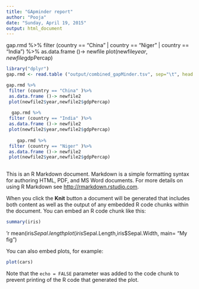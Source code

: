 ```yaml
---
title: "GApminder report"
author: "Pooja"
date: "Sunday, April 19, 2015"
output: html_document
---
```





gap.rmd %>%
  filter (country == "China" | country == "Niger" | country == "India") %>%
  as.data.frame ()-> newfile
  plot(newfile$year,newfile$gdpPercap)
  
 ```r
 library("dplyr")
 gap.rmd <- read.table ("output/combined_gapMinder.tsv", sep="\t", head =T)
 
 gap.rmd %>%
  filter (country == "China" )%>% 
  as.data.frame ()-> newfile2
  plot(newfile2$year,newfile2$gdpPercap)
  
   gap.rmd %>%
  filter (country == "India" )%>% 
  as.data.frame ()-> newfile2
  plot(newfile2$year,newfile2$gdpPercap)
  
     gap.rmd %>%
  filter (country == "Niger" )%>% 
  as.data.frame ()-> newfile2
  plot(newfile2$year,newfile2$gdpPercap)
  
  ```
  
  
  
  
  
  

This is an R Markdown document. Markdown is a simple formatting syntax for authoring HTML, PDF, and MS Word documents. For more details on using R Markdown see <http://rmarkdown.rstudio.com>.

When you click the **Knit** button a document will be generated that includes both content as well as the output of any embedded R code chunks within the document. You can embed an R code chunk like this:

```r
summary(iris)
```


 'r mean(iris$Sepal.length
 plot(iris$Sepal.Length,iris$Sepal.Width, main= "My fig")


You can also embed plots, for example:

```r
plot(cars)
```

Note that the `echo = FALSE` parameter was added to the code chunk to prevent printing of the R code that generated the plot.
